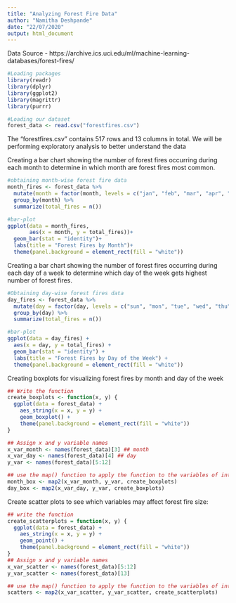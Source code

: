 ---
title: "Analyzing Forest Fire Data"
author: "Namitha Deshpande"
date: "22/07/2020"
output: html_document
---

Data Source - https://archive.ics.uci.edu/ml/machine-learning-databases/forest-fires/

```{r}
#Loading packages
library(readr)
library(dplyr)
library(ggplot2)
library(magrittr)
library(purrr)
```

```{r}
#Loading our dataset
forest_data <- read.csv("forestfires.csv")
```
The "forestfires.csv" contains 517 rows and 13 columns in total. We will be performing exploratory analysis to better understand the data 

Creating a bar chart showing the number of forest fires occurring during each month to determine in which month are forest fires most common. 
```{r}
#obtaining month-wise forest fire data
month_fires <- forest_data %>%
  mutate(month = factor(month, levels = c("jan", "feb", "mar", "apr", "may", "jun", "jul", "aug", "sep", "oct", "nov", "dec")))%>%
  group_by(month) %>%
  summarize(total_fires = n())

#bar-plot
ggplot(data = month_fires,
       aes(x = month, y = total_fires))+
  geom_bar(stat = "identity")+
  labs(title = "Forest Fires by Month")+
  theme(panel.background = element_rect(fill = "white"))
```

Creating a bar chart showing the number of forest fires occurring during each day of a week to determine which day of the week gets highest number of forest fires. 

```{r}
#Obtaining day-wise forest fires data
day_fires <- forest_data %>%
  mutate(day = factor(day, levels = c("sun", "mon", "tue", "wed", "thu", "fri", "sat")))%>%
  group_by(day) %>%
  summarize(total_fires = n())

#bar-plot
ggplot(data = day_fires) +
  aes(x = day, y = total_fires) +
  geom_bar(stat = "identity") +
  labs(title = "Forest Fires by Day of the Week") +
  theme(panel.background = element_rect(fill = "white"))
```

Creating boxplots for visualizing forest fires by month and day of the week

```{r}
## Write the function
create_boxplots <- function(x, y) {
  ggplot(data = forest_data) + 
    aes_string(x = x, y = y) +
    geom_boxplot() +
    theme(panel.background = element_rect(fill = "white"))
}

## Assign x and y variable names 
x_var_month <- names(forest_data)[3] ## month
x_var_day <- names(forest_data)[4] ## day
y_var <- names(forest_data)[5:12]

## use the map() function to apply the function to the variables of interest
month_box <- map2(x_var_month, y_var, create_boxplots) 
day_box <- map2(x_var_day, y_var, create_boxplots) 
```

Create scatter plots to see which variables may affect forest fire size: 

```{r}
## write the function 
create_scatterplots = function(x, y) {
  ggplot(data = forest_data) + 
    aes_string(x = x, y = y) +
    geom_point() +
    theme(panel.background = element_rect(fill = "white"))
}
## Assign x and y variable names 
x_var_scatter <- names(forest_data)[5:12]
y_var_scatter <- names(forest_data)[13]

## use the map() function to apply the function to the variables of interest
scatters <- map2(x_var_scatter, y_var_scatter, create_scatterplots)
```